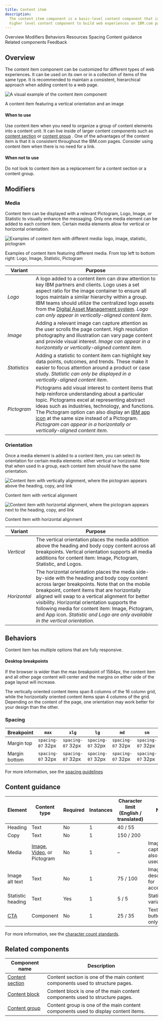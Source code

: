 ```yaml
---
title: Content item
description:
  The content item component is a basic-level content component that is used inside a
  higher level content component to build web experiences on IBM.com pages. It can encapsulate media and text content and allows for more variation in an editorial experience.
---
```



<ComponentDescription name="Content item" type="layout" />

<AnchorLinks>

<AnchorLink>Overview</AnchorLink>
<AnchorLink>Modifiers</AnchorLink>
<AnchorLink>Behaviors</AnchorLink>
<AnchorLink>Resources</AnchorLink>
<AnchorLink>Spacing</AnchorLink>
<AnchorLink>Content guidance</AnchorLink>
<AnchorLink>Related components</AnchorLink>
<AnchorLink>Feedback</AnchorLink>

</AnchorLinks>

## Overview

The content item component can be customized for different types of web experiences. It can be used on its own or in a collection of items of the same type. It is recommended to maintain a consistent, hierarchical approach when adding content to a web page.

<Row>

<Column colMd={8} colLg={8}>

![A visual example of the content item component](../../images/component/content-item/content-item-overview.png)

</Column>

</Row>

<Caption>A content item featuring a vertical orientation and an image</Caption>

#### When to use

Use content item when you need to organize a group of content elements into a content unit. It can live inside of
larger content components such as [content section](../components/content-section) or [content group](../components/content-group) . One of the advantages of the content item is that it is consistent throughout the IBM.com pages. Consider using content item when there is no need for a link.

#### When not to use

Do not look to content item as a replacement for a content section or a content group.

## Modifiers

### Media

Content item can be displayed with a relevant Pictogram, Logo, Image, or Statistic to visually enhance the messaging. Only one media element can be added to each content item. Certain media elements allow for vertical or horizontal orientation.

<Row>

<Column colMd={8} colLg={8}>

![Examples of content item with different media: logo, image, statistic, pictogram](../../images/component/content-item/content-item-media.png)

</Column>

</Row>

<Caption>
  Examples of content item featuring different media. From top left to bottom
  right: Logo, Image, Statistic, Pictogram
</Caption>

| Variant      | Purpose                                                                                                                                                                                                                                                                                                                                                                                                                                                     |
| ------------ | ----------------------------------------------------------------------------------------------------------------------------------------------------------------------------------------------------------------------------------------------------------------------------------------------------------------------------------------------------------------------------------------------------------------------------------------------------------- |
| _Logo_       | A logo added to a content item can draw attention to key IBM partners and clients. Logo uses a set aspect ratio for the image container to ensure all logos maintain a similar hierarchy within a group. IBM teams should utilize the centralized logo assets from the [Digital Asset Management system](https://w3.ibm.com/w3publisher/digital-asset-management). _Logo can only appear in vertically-aligned content item_.                               |
| _Image_      | Adding a relevant image can capture attention as the user scrolls the page content. High resolution photography and illustration can vary page content and provide visual interest. _Image can appear in a horizontally or vertically-aligned content item_.                                                                                                                                                                                                |
| _Statistics_ | Adding a statistic to content item can highlight key data points, outcomes, and trends. These make it easier to focus attention around a product or case study. _Statistic can only be displayed in a vertically-aligned content item_.                                                                                                                                                                                                                     |
| _Pictogram_  | Pictograms add visual interest to content items that help reinforce understanding about a particular topic. Pictograms excel at representing abstract ideas such as industries, technology, and functions. The Pictogram option can also display an [IBM app icon](https://www.ibm.com/design/language/iconography/app-icons/library) at the same size instead of a Pictogram. _Pictogram can appear in a horizontally or vertically-aligned content item_. |

### Orientation

Once a media element is added to a content item, you can select its orientation for certain media elements: either vertical or horizontal. Note that when used in a group, each content item should have the same orientation.

<Row>

<Column colMd={4} colLg={4}>

![Content item with vertically alignment, where the pictogram appears above the heading, copy, and link](../../images/component/content-item/content-item-orientation-I.png)

<Caption>Content item with vertical alignment</Caption>

</Column>

<Column colMd={4} colLg={4}>

![Content item with horizontal alignment, where the pictogram appears next to the heading, copy, and link](../../images/component/content-item/content-item-orientation-II.png)

<Caption>Content item with horizontal alignment</Caption>

</Column>

</Row>

| Variant      | Purpose                                                                                                                                                                                                                                                                                                                                                                                                                                        |
| ------------ | ---------------------------------------------------------------------------------------------------------------------------------------------------------------------------------------------------------------------------------------------------------------------------------------------------------------------------------------------------------------------------------------------------------------------------------------------- |
| _Vertical_   | The vertical orientation places the media addition above the heading and body copy content across all breakpoints. Vertical orientation supports all media additions for content item: Image, Pictogram, Statistic, and Logos.                                                                                                                                                                                                                 |
| _Horizontal_ | The horizontal orientation places the media side-by-side with the heading and body copy content across larger breakpoints. Note that on the mobile breakpoint, content items that are horizontally aligned will swap to a vertical alignment for better visibility. Horizontal orientation supports the following media for content item: Image, Pictogram, and App icon. _Statistic and Logo are only available in the vertical orientation._ |

## Behaviors

Content item has multiple options that are fully responsive.

#### Desktop breakpoints

If the browser is wider than the max breakpoint of 1584px, the content item and all other page content will center and the margins on either side of the page layout will increase.

The vertically oriented content items span 8 columns of the 16 column grid, while the horizontally oriented content items span 4 columns of the grid. Depending on the content of the page, one orientation may work better for your design than the other.

<ResourceLinks name="Content item" type="layout" />

### Spacing

| Breakpoint    | `max`             | `xlg`             | `lg`              | `md`              | `sm`              |
| ------------- | ----------------- | ----------------- | ----------------- | ----------------- | ----------------- |
| Margin top    | `spacing-07` 32px | `spacing-07` 32px | `spacing-07` 32px | `spacing-07` 32px | `spacing-07` 32px |
| Margin bottom | `spacing-07` 32px | `spacing-07` 32px | `spacing-07` 32px | `spacing-07` 32px | `spacing-07` 32px |

For more information, see the [spacing guidelines](../guidelines/spacing)

## Content guidance

| Element                                                    | Content type                                                                                                                                   | Required | Instances | Character limit <br/>(English / translated) | Notes                                |
| ---------------------------------------------------------- | ---------------------------------------------------------------------------------------------------------------------------------------------- | -------- | --------- | ------------------------------------------- | ------------------------------------ |
| Heading                                                    | Text                                                                                                                                           | No       | 1         | 40 / 55                                     |                                      |
| Copy                                                       | Text                                                                                                                                           | No       | 1         | 150 / 200                                   |                                      |
| Media                                                      | [Image](https://www.ibm.com/standards/carbon/components/images/), [Video](https://www.ibm.com/standards/carbon/components/video), or Pictogram | No       | 1         | –                                           | Image with caption may also be used. |
| Image alt text                                             | Text                                                                                                                                           | No       | 1         | 75 / 100                                    | Image description for accessibility. |
| Statistic heading                                          | Text                                                                                                                                           | Yes      | 1         | 5 / 5                                       | Statistic variant only               |
| [CTA](https://www.ibm.com/standards/carbon/components/cta) | Component                                                                                                                                      | No       | 1         | 25 / 35                                     | Text or button style only.           |

For more information, see the [character count standards](https://www.ibm.com/standards/carbon/guidelines/content#character-count-standards).

## Related components

| Component name                                   | Description                                                                        |
| ------------------------------------------------ | ---------------------------------------------------------------------------------- |
| [Content section](../components/content-section) | Content section is one of the main content components used to structure pages.     |
| [Content block](../components/content-block)     | Content block is one of the main content components used to structure pages.       |
| [Content group](../components/content-group)     | Content group is one of the main content components used to display content items. |

<ComponentFooter name="Content item" type="layout" />
